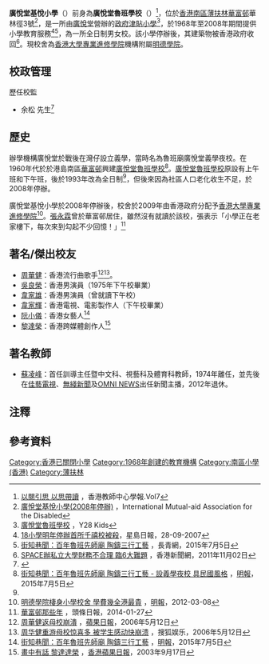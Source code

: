'''廣悅堂基悅小學'''（{{lang-en|Kwong Yuet Tong Excel Foundation Primary School}}）前身為'''廣悅堂魯班學校'''（{{lang-en|Kwong Yuet Tong Lo Pan Primary School}}）<ref>[http://edb.org.hk/HKTC/download/journal/j7/%285%29HKTCJ07-Article3-4.pdf 以閱引思 以思帶讀] {{Wayback|url=http://edb.org.hk/HKTC/download/journal/j7/%285%29HKTCJ07-Article3-4.pdf |date=20181009034201 }}，香港教師中心學報.Vol7</ref>，位於[[香港南區|香港南區]][[薄扶林|薄扶林]][[華富邨|華富邨]]華林徑3號<ref>[http://www.pof.org.hk/accessibility-search-detail.php?building_type=7&location_id=7&sub_location_id=84&page=1&id=11833 廣悅堂基悅小學(2008年停辦)] {{Wayback|url=http://www.pof.org.hk/accessibility-search-detail.php?building_type=7&location_id=7&sub_location_id=84&page=1&id=11833 |date=20210405164359 }}，International Mutual-aid Association for the Disabled</ref>，是一所由[[廣悅堂|廣悅堂]]營辦的[[津貼學校|政府津貼小學]]<ref name="y28">[http://www.y28club.com/y28kids/cgi-bin/school_d.pl?type=%A4p%BE%C7&ref=1767 廣悅堂魯班學校] {{Wayback|url=http://www.y28club.com/y28kids/cgi-bin/school_d.pl?type=%A4p%BE%C7&ref=1767 |date=20180516174604 }}，Y28 Kids</ref>，於1968年至2008年期間提供小學教育服務<ref>[http://std.stheadline.com/archive/fullstory.asp?andor=or&year1=2007&month1=9&day1=28&year2=2007&month2=9&day2=28&category=all&id=20070928g02&keyword1=&keyword2= 18小學明年停辦首所千禧校被殺]，星島日報，28-09-2007</ref><ref>[https://www.e123.hk/ElderlyPro/details/411445/74/ 街知巷聞：百年魯班先師廟 陶鑄三行工藝] {{Wayback|url=https://www.e123.hk/ElderlyPro/details/411445/74/ |date=20180516174259 }}，長青網，2015年7月5日</ref>，為一所全日制男女校。該小學停辦後，其建築物被香港政府收回<ref>[http://www.hkcna.hk/content/2011/1102/118907.shtml SPACE辦私立大學財務不合理 臨6大難題] {{Wayback|url=http://www.hkcna.hk/content/2011/1102/118907.shtml |date=20210405164432 }}，香港新聞網，2011年11月02日</ref>。現校舍為[[香港大學專業進修學院|香港大學專業進修學院]]機構附屬[[明德學院|明德學院]]。

==校政管理==
;歷任校監
* 余松 先生<ref>{{cite web |url=https://mmis.hkpl.gov.hk/coverpage/-/coverpage/view?_coverpage_WAR_mmisportalportlet_hsf=%E7%95%A2%E6%A5%AD%E7%A6%AE&p_r_p_-1078056564_c=QF757YsWv5%2BakvA8rFW5Eqk45y47XP8U&_coverpage_WAR_mmisportalportlet_o=307&_coverpage_WAR_mmisportalportlet_actual_q=%28%20verbatim_dc.collection%3A%28%22Old%5C%20HK%5C%20Newspapers%22%29%20%29%20AND+%28%20%28%20allTermsMandatory%3A%28true%29%20OR+all_dc.title%3A%28%E7%95%A2%E6%A5%AD%E7%A6%AE%29%20OR+all_dc.creator%3A%28%E7%95%A2%E6%A5%AD%E7%A6%AE%29%20OR+all_dc.contributor%3A%28%E7%95%A2%E6%A5%AD%E7%A6%AE%29%20OR+all_dc.subject%3A%28%E7%95%A2%E6%A5%AD%E7%A6%AE%29%20OR+fulltext%3A%28%E7%95%A2%E6%A5%AD%E7%A6%AE%29%20OR+all_dc.description%3A%28%E7%95%A2%E6%A5%AD%E7%A6%AE%29%20%29%20%29&_coverpage_WAR_mmisportalportlet_sort_field=dc.publicationdate_bsort&_coverpage_WAR_mmisportalportlet_sort_order=desc&_coverpage_WAR_mmisportalportlet_filter=dc.publicationdate_dt%3A%5B1960-01-01T00%3A00%3A00Z+TO+1969-12-31T15%3A59%3A59Z%5D |title=廣悅堂魯班學校招生廣告 |website= |page=14 |publisher=華僑日報 |date=1968-07-16 |access-date=2022-03-06 |quote= |archive-date=2022-03-06 |archive-url=https://web.archive.org/web/20220306083211/https://mmis.hkpl.gov.hk/coverpage/-/coverpage/view?_coverpage_WAR_mmisportalportlet_hsf=%E7%95%A2%E6%A5%AD%E7%A6%AE&p_r_p_-1078056564_c=QF757YsWv5%2BakvA8rFW5Eqk45y47XP8U&_coverpage_WAR_mmisportalportlet_o=307&_coverpage_WAR_mmisportalportlet_actual_q=(%20verbatim_dc.collection:(%22Old%5C%20HK%5C%20Newspapers%22)%20)%20AND+(%20(%20allTermsMandatory:(true)%20OR+all_dc.title:(%E7%95%A2%E6%A5%AD%E7%A6%AE)%20OR+all_dc.creator:(%E7%95%A2%E6%A5%AD%E7%A6%AE)%20OR+all_dc.contributor:(%E7%95%A2%E6%A5%AD%E7%A6%AE)%20OR+all_dc.subject:(%E7%95%A2%E6%A5%AD%E7%A6%AE)%20OR+fulltext:(%E7%95%A2%E6%A5%AD%E7%A6%AE)%20OR+all_dc.description:(%E7%95%A2%E6%A5%AD%E7%A6%AE)%20)%20)&_coverpage_WAR_mmisportalportlet_sort_field=dc.publicationdate_bsort&_coverpage_WAR_mmisportalportlet_sort_order=desc&_coverpage_WAR_mmisportalportlet_filter=dc.publicationdate_dt:%5B1960-01-01T00:00:00Z+TO+1969-12-31T15:59:59Z%5D }}</ref>

== 歷史 ==
辦學機構廣悅堂於戰後在灣仔設立義學，當時名為魯班廟廣悅堂義學夜校。在1960年代於於港島南區[[華富邨|華富邨]]興建[[廣悅堂魯班學校|廣悅堂魯班學校]]<ref>[http://news.mingpao.com/pns/%E8%A1%97%E7%9F%A5%E5%B7%B7%E8%81%9E%EF%B9%95%E7%99%BE%E5%B9%B4%E9%AD%AF%E7%8F%AD%E5%85%88%E5%B8%AB%E5%BB%9F%20%E9%99%B6%E9%91%84%E4%B8%89%E8%A1%8C%E5%B7%A5%E8%97%9D/web_tc/article/20150705/s00005/1436032274285 街知巷聞：百年魯班先師廟 陶鑄三行工藝 - 設義學夜校 具民國風格] {{Wayback|url=http://news.mingpao.com/pns/%E8%A1%97%E7%9F%A5%E5%B7%B7%E8%81%9E%EF%B9%95%E7%99%BE%E5%B9%B4%E9%AD%AF%E7%8F%AD%E5%85%88%E5%B8%AB%E5%BB%9F%20%E9%99%B6%E9%91%84%E4%B8%89%E8%A1%8C%E5%B7%A5%E8%97%9D/web_tc/article/20150705/s00005/1436032274285 |date=20180308103826 }}，[[明報|明報]]，2015年7月5日</ref>。[[廣悅堂魯班學校|廣悅堂魯班學校]]原設有上午班和下午班，後於1993年改為全日制<ref name="y28" />，但後來因為社區人口老化收生不足，於2008年停辦。

廣悅堂基悅小學於2008年停辦後，校舍於2009年由香港政府分配予[[香港大學專業進修學院|香港大學專業進修學院]]<ref>[http://paper.wenweipo.com/2012/03/08/YO1203080017.htm 明德學院棲身小學校舍 學費幾全港最貴] {{Wayback|url=http://paper.wenweipo.com/2012/03/08/YO1203080017.htm |date=20210405164431 }}，[[明報|明報]]，2012-03-08</ref>。[[張永霖|張永霖]]曾於華富邨居住，雖然沒有就讀於該校，張表示「小學正在老家樓下，每次來到勾起不少回憶！」<ref>[http://news.stheadline.com/dailynews/content_hk/2014/01/27/272325.asp 華富邨那些年] {{Wayback|url=http://news.stheadline.com/dailynews/content_hk/2014/01/27/272325.asp |date=20170906091615 }}，頭條日報，2014-01-27</ref>

==著名/傑出校友==
* [[周華健|周華健]]：香港流行曲歌手<ref>[http://hk.apple.nextmedia.com/entertainment/art/20060512/5915547 周華健返母校崩潰] {{Wayback|url=http://hk.apple.nextmedia.com/entertainment/art/20060512/5915547 |date=20160206124203 }}，[[蘋果日報|蘋果日報]]，2006年5月12日</ref><ref>[http://yule.sohu.com/20060512/n243213157.shtml 周华健重游母校惊喜多 被学生感动快崩溃] {{Wayback|url=http://yule.sohu.com/20060512/n243213157.shtml |date=20210405175425 }}，搜狐娱乐，2006年5月12日</ref>。
* [[吳良榮|吳良榮]]：香港男演員（1975年下午校畢業）{{noteTag|吳良榮於2017年加入成為Facebook公開群組「華富廣悅堂魯班小學 Kwong Yuet Tong Lo Pan Primary Schoo @ wah fu」的成員。}}
* [[韋家雄|韋家雄]]：香港男演員（曾就讀下午校）{{noteTag|name=RTHK|資料出自香港電台第二台廣播節目《守下留情》於2015年9月14日播出的訪問「近代豪俠系列二十七 嘉賓 韋家雄 - 華富邨多好朋友 別離令人好難受」。}}
* [[韋家輝|韋家輝]]：香港電視、電影製作人（下午校畢業）{{noteTag|name=RTHK}}
* [[阮小儀|阮小儀]]：香港女藝人<ref>[https://news.mingpao.com/pns/%E8%A1%97%E7%9F%A5%E5%B7%B7%E8%81%9E%EF%B9%95%E7%99%BE%E5%B9%B4%E9%AD%AF%E7%8F%AD%E5%85%88%E5%B8%AB%E5%BB%9F%20%E9%99%B6%E9%91%84%E4%B8%89%E8%A1%8C%E5%B7%A5%E8%97%9D/web_tc/article/20150705/s00005/1436032274285 街知巷聞：百年魯班先師廟 陶鑄三行工藝] {{Wayback|url=https://news.mingpao.com/pns/%E8%A1%97%E7%9F%A5%E5%B7%B7%E8%81%9E%EF%B9%95%E7%99%BE%E5%B9%B4%E9%AD%AF%E7%8F%AD%E5%85%88%E5%B8%AB%E5%BB%9F%20%E9%99%B6%E9%91%84%E4%B8%89%E8%A1%8C%E5%B7%A5%E8%97%9D/web_tc/article/20150705/s00005/1436032274285 |date=20180308103826 }}，[[明報|明報]]，2015年7月5日</ref>
* [[黎達榮|黎達榮]]：香港跨媒體創作人<ref>[https://hk.lifestyle.appledaily.com/nextplus/magazine/article/20030917/2_3538705/%E7%95%AB-%E4%B8%AD-%E6%9C%89-%E8%A9%B1-%E9%BB%8E-%E9%81%94-%E9%81%94-%E6%A6%AE 畫中有話 黎達達榮] {{Wayback|url=https://hk.lifestyle.appledaily.com/nextplus/magazine/article/20030917/2_3538705/%E7%95%AB-%E4%B8%AD-%E6%9C%89-%E8%A9%B1-%E9%BB%8E-%E9%81%94-%E9%81%94-%E6%A6%AE |date=20180308231419 }}，[[香港蘋果日報|香港蘋果日報]]，2003年9月17日</ref>

==著名教師==
* [[蘇凌峰|蘇凌峰]]：首任訓導主任暨中文科、視藝科及體育科教師，1974年離任，並先後在[[佳藝電視|佳藝電視]]、[[無綫新聞|無綫新聞]]及[[OMNI_NEWS|OMNI NEWS]]出任新聞主播，2012年退休。

==注釋==
{{noteFoot}}

== 參考資料 ==
{{reflist}}

[[Category:香港已關閉小學|Category:香港已關閉小學]]
[[Category:1968年創建的教育機構|Category:1968年創建的教育機構]]
[[Category:南區小學_(香港)|Category:南區小學 (香港)]]
[[Category:薄扶林|Category:薄扶林]]